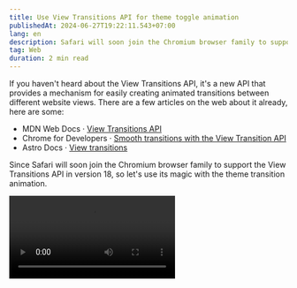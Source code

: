 ```yaml
---
title: Use View Transitions API for theme toggle animation
publishedAt: 2024-06-27T19:22:11.543+07:00
lang: en
description: Safari will soon join the Chromium browser family to support the View Transitions API, so let's use its magic.
tag: Web
duration: 2 min read
---
```


If you haven't heard about the View Transitions API, it's a new API that provides a mechanism for easily creating animated transitions between different website views. There are a few articles on the web about it already, here are some:

- <MdnWebDocs /> MDN Web Docs · [View Transitions API](https://developer.mozilla.org/en-US/docs/Web/API/View_Transitions_API)
- <LogosChrome /> Chrome for Developers · [Smooth transitions with the View Transition API](https://developer.chrome.com/docs/web-platform/view-transitions)
- <DeviconPlainAstro /> Astro Docs · [View transitions](https://docs.astro.build/en/guides/view-transitions/)

Since Safari will soon join the Chromium browser family to support the View Transitions API in version 18, so let's use its magic with the theme transition animation.


<Video client:idle src={themeTransitionAnimation} videoClass="rounded-xl w-2/3 md:w-1/2" />

This animation takes inspiration from [**@hooray**'s snippets](https://github.com/vuejs/vitepress/pull/2347) with some minor tweaks to avoid comflicting with Astro's **View Transitions** feature. You can find my implementation at [<PhFileVue /> ThemeToggle.vue](https://github.com/vinhphm/site.archive/blob/archives/2024/src/components/ThemeToggle.vue), with some additional CSS rules as shown below:

```css
.theme-transition::view-transition-old(root),
.theme-transition::view-transition-new(root) {
  animation: none;
  mix-blend-mode: normal;
}
.theme-transition::view-transition-old(root) {
  z-index: 1;
}
.theme-transition::view-transition-new(root) {
  z-index: 9999;
}
.theme-transition.dark::view-transition-old(root) {
  z-index: 9999;
}
.theme-transition.dark::view-transition-new(root) {
  z-index: 1;
}
```

Feel free reach out if you have any suggestions. But now it's your turn to have fun with it!

